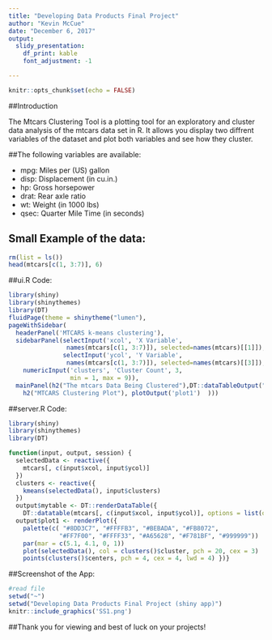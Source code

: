 ---
title: "Developing Data Products Final Project"
author: "Kevin McCue"
date: "December 6, 2017"
output:
  slidy_presentation: 
    df_print: kable
    font_adjustment: -1

---

```{r setup, include=FALSE}
knitr::opts_chunk$set(echo = FALSE)
```

##Introduction

The Mtcars Clustering Tool is a plotting tool for an exploratory and cluster data analysis of the mtcars data set in R. It allows you display two diffrent variables of the dataset and plot both variables and see how they cluster.

##The following variables are available:

- mpg: Miles per (US) gallon
- disp: Displacement (in cu.in.)
- hp: Gross horsepower
- drat: Rear axle ratio
- wt: Weight (in 1000 lbs)
- qsec:  Quarter Mile Time (in seconds)

## Small Example of the data:
```{r table, echo = FALSE}
rm(list = ls())
head(mtcars[c(1, 3:7)], 6)
```


##ui.R Code:

```{r ui, echo = TRUE, eval = FALSE, tidy = TRUE}
library(shiny)
library(shinythemes)
library(DT)
fluidPage(theme = shinytheme("lumen"),
pageWithSidebar(
  headerPanel('MTCARS k-means clustering'),
  sidebarPanel(selectInput('xcol', 'X Variable', 
                names(mtcars[c(1, 3:7)]), selected=names(mtcars)[[1]]), 
               selectInput('ycol', 'Y Variable', 
                names(mtcars[c(1, 3:7)]), selected=names(mtcars)[[3]]),
    numericInput('clusters', 'Cluster Count', 3,
                 min = 1, max = 9)),
  mainPanel(h2("The mtcars Data Being Clustered"),DT::dataTableOutput("mytable"),
    h2("MTCARS Clustering Plot"), plotOutput('plot1')  )))
```

##server.R Code:

```{r server, echo = TRUE, eval = FALSE, tidy = TRUE}
library(shiny)
library(shinythemes)
library(DT)

function(input, output, session) {
  selectedData <- reactive({
    mtcars[, c(input$xcol, input$ycol)]
  })
  clusters <- reactive({
    kmeans(selectedData(), input$clusters)
  })
  output$mytable <- DT::renderDataTable({
    DT::datatable(mtcars[, c(input$xcol, input$ycol)], options = list(orderClasses = TRUE))})
  output$plot1 <- renderPlot({
    palette(c( "#8DD3C7", "#FFFFB3", "#BEBADA", "#FB8072",
              "#FF7F00", "#FFFF33", "#A65628", "#F781BF", "#999999"))
    par(mar = c(5.1, 4.1, 0, 1))
    plot(selectedData(), col = clusters()$cluster, pch = 20, cex = 3)
    points(clusters()$centers, pch = 4, cex = 4, lwd = 4) })}
```

##Screenshot of the App:
```{r app, message = FALSE, warning = FALSE, echo = FALSE, eval = TRUE, out.width='70%'}

#read file
setwd("~")
setwd("Developing Data Products Final Project (shiny app)")
knitr::include_graphics('SS1.png')

```

##Thank you for viewing and best of luck on your projects!

